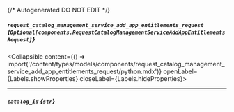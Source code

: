 {/* Autogenerated DO NOT EDIT  */}

##### `request_catalog_management_service_add_app_entitlements_request` *{`Optional[components.RequestCatalogManagementServiceAddAppEntitlementsRequest]`}*
<Collapsible content={() => import('/content/types/models/components/request_catalog_management_service_add_app_entitlements_request/python.mdx')} openLabel={Labels.showProperties} closeLabel={Labels.hideProperties}>
</Collapsible>

---
##### `catalog_id` *{`str`}*


